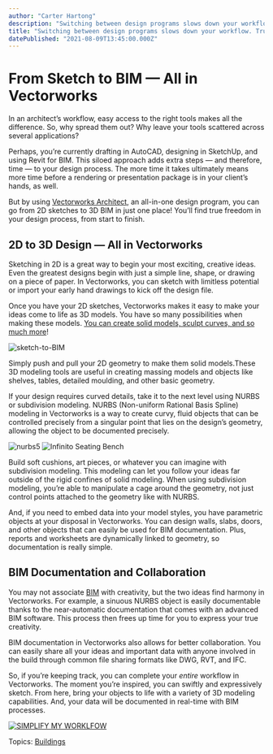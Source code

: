 ```yaml
---
author: "Carter Hartong"
description: "Switching between design programs slows down your workflow. Trust Vectorworks for every stage of your design process."
title: "Switching between design programs slows down your workflow. Trust Vectorworks for every stage of your design process." 
datePublished: "2021-08-09T13:45:00.000Z"
---
```

# From Sketch to BIM — All in Vectorworks

In an architect’s workflow, easy access to the right tools makes all the difference. So, why spread them out? Why leave your tools scattered across several applications?

Perhaps, you’re currently drafting in AutoCAD, designing in SketchUp, and using Revit for BIM. This siloed approach adds extra steps — and therefore, time — to your design process. The more time it takes ultimately means more time before a rendering or presentation package is in your client’s hands, as well.  

But by using [Vectorworks Architect](https://www.vectorworks.net/en-US/architect), an all-in-one design program, you can go from 2D sketches to 3D BIM in just one place! You’ll find true freedom in your design process, from start to finish.

## 2D to 3D Design — All in Vectorworks

Sketching in 2D is a great way to begin your most exciting, creative ideas. Even the greatest designs begin with just a simple line, shape, or drawing on a piece of paper. In Vectorworks, you can sketch with limitless potential or import your early hand drawings to kick off the design file.

Once you have your 2D sketches, Vectorworks makes it easy to make your ideas come to life as 3D models. You have so many possibilities when making these models. [You can create solid models, sculpt curves, and so much more](../../../net/vectorworks/blog/the-best-3d-modeling-for-interior-architecture.html)!

![sketch-to-BIM](https://blog.vectorworks.net/hs-fs/hubfs/Blog%20Images/080521_SketchToBIM/blog-1440x800-6.png?width=665&name=blog-1440x800-6.png)

Simply push and pull your 2D geometry to make them solid models.These 3D modeling tools are useful in creating massing models and objects like shelves, tables, detailed moulding, and other basic geometry.

If your design requires curved details, take it to the next level using NURBS or subdivision modeling. NURBS (Non-uniform Rational Basis Spline) modeling in Vectorworks is a way to create curvy, fluid objects that can be controlled precisely from a singular point that lies on the design’s geometry, allowing the object to be documented precisely.

![nurbs5](https://blog.vectorworks.net/hs-fs/hubfs/Blog%20Images/080521_SketchToBIM/nurbs5.jpeg?width=525&name=nurbs5.jpeg) ![Infinito Seating Bench](https://blog.vectorworks.net/hs-fs/hubfs/Blog%20Images/080521_SketchToBIM/Infinito%20Seating%20Bench.png?width=528&name=Infinito%20Seating%20Bench.png) 

Build soft cushions, art pieces, or whatever you can imagine with subdivision modeling. This modeling can let you follow your ideas far outside of the rigid confines of solid modeling. When using subdivision modeling, you’re able to manipulate a cage around the geometry, not just control points attached to the geometry like with NURBS.

And, if you need to embed data into your model styles, you have parametric objects at your disposal in Vectorworks. You can design walls, slabs, doors, and other objects that can easily be used for BIM documentation. Plus, reports and worksheets are dynamically linked to geometry, so documentation is really simple.

## BIM Documentation and Collaboration

You may not associate [BIM](https://www.vectorworks.net/en-US/architect/bim) with creativity, but the two ideas find harmony in Vectorworks. For example, a sinuous NURBS object is easily documentable thanks to the near-automatic documentation that comes with an advanced BIM software. This process then frees up time for you to express your true creativity.

BIM documentation in Vectorworks also allows for better collaboration. You can easily share all your ideas and important data with anyone involved in the build through common file sharing formats like DWG, RVT, and IFC.

So, if you’re keeping track, you can complete your _entire_ workflow in Vectorworks. The moment you’re inspired, you can swiftly and expressively sketch. From here, bring your objects to life with a variety of 3D modeling capabilities. And, your data will be documented in real-time with BIM processes.

[![SIMPLIFY MY WORKLFOW](https://no-cache.hubspot.com/cta/default/3018241/1b53fbc3-11c1-4bdf-aaea-e2b312a232c5.png)](https://cta-redirect.hubspot.com/cta/redirect/3018241/1b53fbc3-11c1-4bdf-aaea-e2b312a232c5) 

 Topics: [Buildings](https://blog.vectorworks.net/topic/buildings) 

 